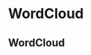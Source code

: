 
# WordCloud

## WordCloud

<Playground>
 <WordCloud data={
              [{
                word: "xxx",
                count: 199
              },
                {
                  word: "xxx",
                  count: 190
                },
                {
                  word: "xxx",
                  count: 19
                }
              ]
 }/>
</Playground>
